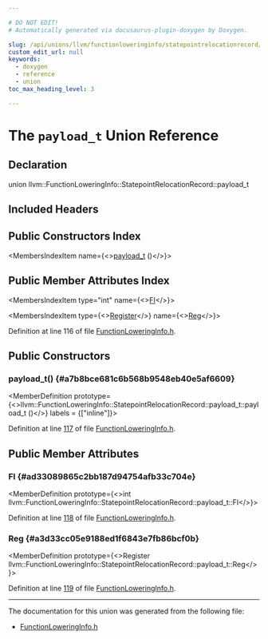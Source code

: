 ```yaml
---

# DO NOT EDIT!
# Automatically generated via docusaurus-plugin-doxygen by Doxygen.

slug: /api/unions/llvm/functionloweringinfo/statepointrelocationrecord/payload-t
custom_edit_url: null
keywords:
  - doxygen
  - reference
  - union
toc_max_heading_level: 3

---
```





# The `payload_t` Union Reference

<DoxygenPage pluginConfig={pluginConfig}>



## Declaration

<CodeBlock>union llvm::FunctionLoweringInfo::StatepointRelocationRecord::payload_t</CodeBlock>

## Included Headers

<IncludesList>
<IncludesListItem
  filePath="llvm/CodeGen/FunctionLoweringInfo.h"
  permalink="/docs/api/files/include/include/llvm/include/llvm/codegen/functionloweringinfo-h"
  isLocal="true" />
</IncludesList>

## Public Constructors Index

<MembersIndex>

<MembersIndexItem
  name={<><a href="#a7b8bce681c6b568b9548eb40e5af6609">payload&#95;t</a> ()</>}>
</MembersIndexItem>

</MembersIndex>

## Public Member Attributes Index

<MembersIndex>

<MembersIndexItem
  type="int"
  name={<><a href="#ad33089865c2bb187d94754afb33c704e">FI</a></>}>
</MembersIndexItem>

<MembersIndexItem
  type={<><a href="/docs/api/classes/llvm/register">Register</a></>}
  name={<><a href="#a3d33cc05e9188ed1f6843e7fb86bcf0b">Reg</a></>}>
</MembersIndexItem>

</MembersIndex>


Definition at line 116 of file <a href="/docs/api/files/include/include/llvm/include/llvm/codegen/functionloweringinfo-h">FunctionLoweringInfo.h</a>.

<SectionDefinition>

## Public Constructors

### payload&#95;t() {#a7b8bce681c6b568b9548eb40e5af6609}

<MemberDefinition
  prototype={<>llvm::FunctionLoweringInfo::StatepointRelocationRecord::payload&#95;t::payload&#95;t ()</>}
  labels = {["inline"]}>

Definition at line <a href="/docs/api/files/include/include/llvm/include/llvm/codegen/functionloweringinfo-h/#l00117">117</a> of file <a href="/docs/api/files/include/include/llvm/include/llvm/codegen/functionloweringinfo-h">FunctionLoweringInfo.h</a>.
</MemberDefinition>

</SectionDefinition>

<SectionDefinition>

## Public Member Attributes

### FI {#ad33089865c2bb187d94754afb33c704e}

<MemberDefinition
  prototype={<>int llvm::FunctionLoweringInfo::StatepointRelocationRecord::payload&#95;t::FI</>}>

Definition at line <a href="/docs/api/files/include/include/llvm/include/llvm/codegen/functionloweringinfo-h/#l00118">118</a> of file <a href="/docs/api/files/include/include/llvm/include/llvm/codegen/functionloweringinfo-h">FunctionLoweringInfo.h</a>.
</MemberDefinition>

### Reg {#a3d33cc05e9188ed1f6843e7fb86bcf0b}

<MemberDefinition
  prototype={<>Register llvm::FunctionLoweringInfo::StatepointRelocationRecord::payload&#95;t::Reg</>}>

Definition at line <a href="/docs/api/files/include/include/llvm/include/llvm/codegen/functionloweringinfo-h/#l00119">119</a> of file <a href="/docs/api/files/include/include/llvm/include/llvm/codegen/functionloweringinfo-h">FunctionLoweringInfo.h</a>.
</MemberDefinition>

</SectionDefinition>

<hr/>

The documentation for this union was generated from the following file:

<ul>
<li><a href="/docs/api/files/include/include/llvm/include/llvm/codegen/functionloweringinfo-h">FunctionLoweringInfo.h</a></li>
</ul>

</DoxygenPage>
